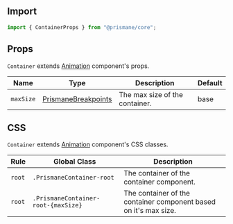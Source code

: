 ## Import

```js
import { ContainerProps } from "@prismane/core";
```

## Props

`Container` extends [Animation](/docs/components-api/animation-api) component's props.

| Name      | Type                                                                          | Description                    | Default |
| --------- | ----------------------------------------------------------------------------- | ------------------------------ | ------- |
| `maxSize` | [PrismaneBreakpoints](/docs/getting-started/globals#prismanebreakpoints-type) | The max size of the container. | base    |

## CSS

`Container` extends [Animation](/docs/components-api/animation-api) component's CSS classes.

| Rule   | Global Class                        | Description                                                      |
| ------ | ----------------------------------- | ---------------------------------------------------------------- |
| `root` | `.PrismaneContainer-root`           | The container of the container component.                        |
| `root` | `.PrismaneContainer-root-{maxSize}` | The container of the container component based on it's max size. |
